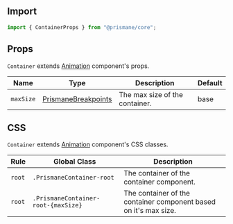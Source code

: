 ## Import

```js
import { ContainerProps } from "@prismane/core";
```

## Props

`Container` extends [Animation](/docs/components-api/animation-api) component's props.

| Name      | Type                                                                          | Description                    | Default |
| --------- | ----------------------------------------------------------------------------- | ------------------------------ | ------- |
| `maxSize` | [PrismaneBreakpoints](/docs/getting-started/globals#prismanebreakpoints-type) | The max size of the container. | base    |

## CSS

`Container` extends [Animation](/docs/components-api/animation-api) component's CSS classes.

| Rule   | Global Class                        | Description                                                      |
| ------ | ----------------------------------- | ---------------------------------------------------------------- |
| `root` | `.PrismaneContainer-root`           | The container of the container component.                        |
| `root` | `.PrismaneContainer-root-{maxSize}` | The container of the container component based on it's max size. |
